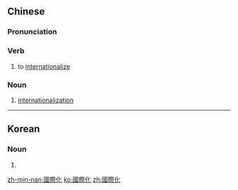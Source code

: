 {{also|国際化}}
==Chinese==
{{zh-forms|s=国际化|type=21}}

===Pronunciation===
{{zh-pron
|m=guójìhuà
|c=gwok3 zai3 faa3
|mn=kok-chè-hòa
|cat=v,n
}}

===Verb===
{{zh-verb}}

# to [[internationalize]]

===Noun===
{{zh-noun}}

# [[internationalization]]

----

==Korean==
{{ko-hanjatab}}

===Noun===
{{ko-noun|hj|hangeul=국제화}}

# {{hanja form of|국제화|[[internationalization]]}}

[[zh-min-nan:國際化]]
[[ko:國際化]]
[[zh:國際化]]